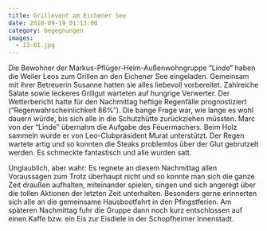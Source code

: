 ```yaml
---
title: Grillevent am Eichener See
date: 2010-09-19 01:13:00
category: begegnungen
images:
  - 13-01.jpg
---
```


Die Bewohner der Markus-Pflüger-Heim-Außenwohngruppe “Linde” haben die Weiler Leos zum Grillen an den Eichener See eingeladen. Gemeinsam mit ihrer Betreuerin Susanne hatten sie alles liebevoll vorbereitet. Zahlreiche Salate sowie leckeres Grillgut warteten auf hungrige Verwerter.
Der Wetterbericht hatte für den Nachmittag heftige Regenfälle prognostiziert (“Regenwahrscheinlichkeit 86%”). Die bange Frage war, wie lange es wohl dauern würde, bis sich alle in die Schutzhütte zurückziehen müssten. Marc von der “Linde” übernahm die Aufgabe des Feuermachers. Beim Holz sammeln wurde er von Leo-Clubpräsident Murat unterstützt. Der Regen wartete artig und so konnten die Steaks problemlos über der Glut gebrutzelt werden. Es schmeckte fantastisch und alle wurden satt.

Unglaublich, aber wahr: Es regnete an diesem Nachmittag allen Voraussagen zum Trotz überhaupt nicht und so konnte man sich die ganze Zeit draußen aufhalten, miteinander spielen, singen und sich angeregt über die tollen Aktionen der letzten Zeit unterhalten. Besonders gerne erinnerten sich alle an die gemeinsame Hausbootfahrt in den Pfingstferien. Am späteren Nachmittag fuhr die Gruppe dann noch kurz entschlossen auf einen Kaffe bzw. ein Eis zur Eisdiele in der Schopfheimer Innenstadt.
